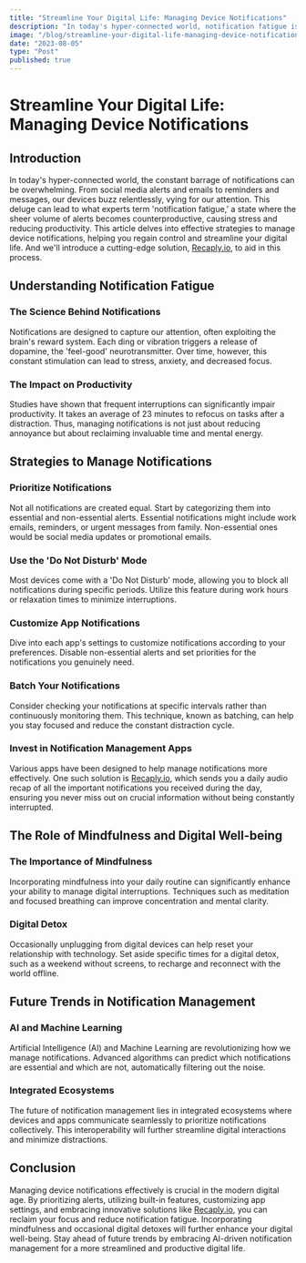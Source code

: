 ```yaml
---
title: "Streamline Your Digital Life: Managing Device Notifications"
description: "In today's hyper-connected world, notification fatigue is a growing concern, caused by the overwhelming influx of digital alerts. This article explores strategies for managing device notifications to regain focus and productivity. It underscores the importance of prioritizing essential alerts, using 'Do Not Disturb' modes, customizing app settings, and adopting techniques like batching notifications. Mindfulness practices and digital detoxes are also recommended to enhance mental clarity. Future trends, including AI and integrated ecosystems, promise further advancements in notification management. Introducing [Recaply.io](https://Recaply.io), an app that sends a daily audio recap of important notifications, as a modern solution to combat notification fatigue."
image: "/blog/streamline-your-digital-life-managing-device-notifications.jpeg"
date: "2023-08-05"
type: "Post"
published: true
---
```


# Streamline Your Digital Life: Managing Device Notifications

## Introduction

In today's hyper-connected world, the constant barrage of notifications can be overwhelming. From social media alerts and emails to reminders and messages, our devices buzz relentlessly, vying for our attention. This deluge can lead to what experts term 'notification fatigue,' a state where the sheer volume of alerts becomes counterproductive, causing stress and reducing productivity. This article delves into effective strategies to manage device notifications, helping you regain control and streamline your digital life. And we'll introduce a cutting-edge solution, [Recaply.io](https://Recaply.io), to aid in this process.

## Understanding Notification Fatigue

### The Science Behind Notifications

Notifications are designed to capture our attention, often exploiting the brain's reward system. Each ding or vibration triggers a release of dopamine, the 'feel-good' neurotransmitter. Over time, however, this constant stimulation can lead to stress, anxiety, and decreased focus.

### The Impact on Productivity

Studies have shown that frequent interruptions can significantly impair productivity. It takes an average of 23 minutes to refocus on tasks after a distraction. Thus, managing notifications is not just about reducing annoyance but about reclaiming invaluable time and mental energy.

## Strategies to Manage Notifications

### Prioritize Notifications

Not all notifications are created equal. Start by categorizing them into essential and non-essential alerts. Essential notifications might include work emails, reminders, or urgent messages from family. Non-essential ones would be social media updates or promotional emails.

### Use the 'Do Not Disturb' Mode

Most devices come with a 'Do Not Disturb' mode, allowing you to block all notifications during specific periods. Utilize this feature during work hours or relaxation times to minimize interruptions.

### Customize App Notifications

Dive into each app's settings to customize notifications according to your preferences. Disable non-essential alerts and set priorities for the notifications you genuinely need.

### Batch Your Notifications

Consider checking your notifications at specific intervals rather than continuously monitoring them. This technique, known as batching, can help you stay focused and reduce the constant distraction cycle.

### Invest in Notification Management Apps

Various apps have been designed to help manage notifications more effectively. One such solution is [Recaply.io](https://Recaply.io), which sends you a daily audio recap of all the important notifications you received during the day, ensuring you never miss out on crucial information without being constantly interrupted.

## The Role of Mindfulness and Digital Well-being

### The Importance of Mindfulness

Incorporating mindfulness into your daily routine can significantly enhance your ability to manage digital interruptions. Techniques such as meditation and focused breathing can improve concentration and mental clarity.

### Digital Detox

Occasionally unplugging from digital devices can help reset your relationship with technology. Set aside specific times for a digital detox, such as a weekend without screens, to recharge and reconnect with the world offline.

## Future Trends in Notification Management

### AI and Machine Learning

Artificial Intelligence (AI) and Machine Learning are revolutionizing how we manage notifications. Advanced algorithms can predict which notifications are essential and which are not, automatically filtering out the noise.

### Integrated Ecosystems

The future of notification management lies in integrated ecosystems where devices and apps communicate seamlessly to prioritize notifications collectively. This interoperability will further streamline digital interactions and minimize distractions.

## Conclusion

Managing device notifications effectively is crucial in the modern digital age. By prioritizing alerts, utilizing built-in features, customizing app settings, and embracing innovative solutions like [Recaply.io](https://Recaply.io), you can reclaim your focus and reduce notification fatigue. Incorporating mindfulness and occasional digital detoxes will further enhance your digital well-being. Stay ahead of future trends by embracing AI-driven notification management for a more streamlined and productive digital life.
